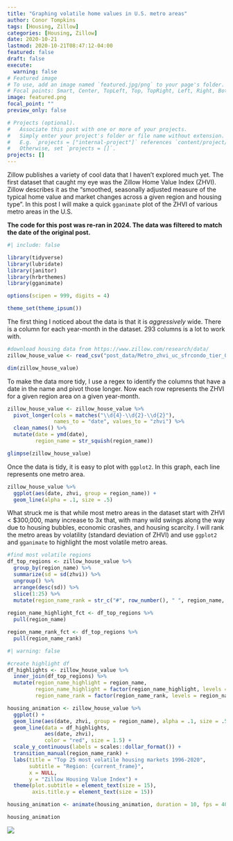 ```yaml
---
title: "Graphing volatile home values in U.S. metro areas"
author: Conor Tompkins
tags: [Housing, Zillow]
categories: [Housing, Zillow]
date: 2020-10-21
lastmod: 2020-10-21T08:47:12-04:00
featured: false
draft: false
execute: 
  warning: false
# Featured image
# To use, add an image named `featured.jpg/png` to your page's folder.
# Focal points: Smart, Center, TopLeft, Top, TopRight, Left, Right, BottomLeft, Bottom, BottomRight.
image: featured.png
focal_point: ""
preview_only: false

# Projects (optional).
#   Associate this post with one or more of your projects.
#   Simply enter your project's folder or file name without extension.
#   E.g. `projects = ["internal-project"]` references `content/project/deep-learning/index.md`.
#   Otherwise, set `projects = []`.
projects: []
---
```


Zillow publishes a variety of cool data that I haven't explored much yet. The first dataset that caught my eye was the Zillow Home Value Index (ZHVI). Zillow describes it as the "smoothed, seasonally adjusted measure of the typical home value and market changes across a given region and housing type". In this post I will make a quick `gganimate` plot of the ZHVI of various metro areas in the U.S.

**The code for this post was re-ran in 2024. The data was filtered to match the date of the original post.**

```r
#| include: false

library(tidyverse)
library(lubridate)
library(janitor)
library(hrbrthemes)
library(gganimate)

options(scipen = 999, digits = 4)

theme_set(theme_ipsum())
```

The first thing I noticed about the data is that it is *aggressively* wide. There is a column for each year-month in the dataset. 293 columns is a lot to work with.

```r
#download housing data from https://www.zillow.com/research/data/
zillow_house_value <- read_csv("post_data/Metro_zhvi_uc_sfrcondo_tier_0.33_0.67_sm_sa_month.csv")

dim(zillow_house_value)
```

To make the data more tidy, I use a regex to identify the columns that have a date in the name and pivot those longer. Now each row represents the ZHVI for a given region area on a given year-month.

```r
zillow_house_value <- zillow_house_value %>% 
  pivot_longer(cols = matches("\\d{4}-\\d{2}-\\d{2}"),
               names_to = "date", values_to = "zhvi") %>% 
  clean_names() %>% 
  mutate(date = ymd(date),
         region_name = str_squish(region_name))

glimpse(zillow_house_value)
```

Once the data is tidy, it is easy to plot with `ggplot2`. In this graph, each line represents one metro area.

```r
zillow_house_value %>% 
  ggplot(aes(date, zhvi, group = region_name)) +
  geom_line(alpha = .1, size = .5)
```

What struck me is that while most metro areas in the dataset start with ZHVI \< \$300,000, many increase to 3x that, with many wild swings along the way due to housing bubbles, economic crashes, and housing scarcity. I will rank the metro areas by volatility (standard deviation of ZHVI) and use `ggplot2` and `gganimate` to highlight the most volatile metro areas.

```r
#find most volatile regions
df_top_regions <- zillow_house_value %>% 
  group_by(region_name) %>% 
  summarize(sd = sd(zhvi)) %>% 
  ungroup() %>% 
  arrange(desc(sd)) %>% 
  slice(1:25) %>% 
  mutate(region_name_rank = str_c("#", row_number(), " ", region_name, sep = ""))
  
region_name_highlight_fct <- df_top_regions %>% 
  pull(region_name)

region_name_rank_fct <- df_top_regions %>% 
  pull(region_name_rank)
```

```r
#| warning: false

#create highlight df
df_highlights <- zillow_house_value %>% 
  inner_join(df_top_regions) %>% 
  mutate(region_name_highlight = region_name,
         region_name_highlight = factor(region_name_highlight, levels = region_name_highlight_fct),
         region_name_rank = factor(region_name_rank, levels = region_name_rank_fct))

housing_animation <- zillow_house_value %>% 
  ggplot() +
  geom_line(aes(date, zhvi, group = region_name), alpha = .1, size = .5) +
  geom_line(data = df_highlights,
            aes(date, zhvi),
            color = "red", size = 1.5) +
  scale_y_continuous(labels = scales::dollar_format()) +
  transition_manual(region_name_rank) +
  labs(title = "Top 25 most volatile housing markets 1996-2020",
       subtitle = "Region: {current_frame}",
       x = NULL,
       y = "Zillow Housing Value Index") +
  theme(plot.subtitle = element_text(size = 15),
        axis.title.y = element_text(size = 15))

housing_animation <- animate(housing_animation, duration = 10, fps = 40)

housing_animation
```

![](images/housing_animation-01.gif)
